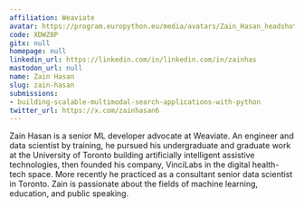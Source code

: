 ```yaml
---
affiliation: Weaviate
avatar: https://program.europython.eu/media/avatars/Zain_Hasan_headshot_1dWWkI1.jpg
code: XDWZ8P
gitx: null
homepage: null
linkedin_url: https://linkedin.com/in/linkedin.com/in/zainhas
mastodon_url: null
name: Zain Hasan
slug: zain-hasan
submissions:
- building-scalable-multimodal-search-applications-with-python
twitter_url: https://x.com/zainhasan6
---
```


Zain Hasan is a senior ML developer advocate at Weaviate. An engineer and data scientist by training, he pursued his undergraduate and graduate work at the University of Toronto building artificially intelligent assistive technologies, then founded his company, VinciLabs in the digital health-tech space. More recently he practiced as a consultant senior data scientist in Toronto. Zain is passionate about the fields of machine learning, education, and public speaking.
